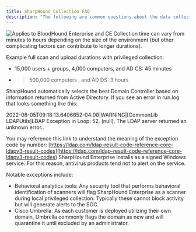 ```yaml
---
title: SharpHound Collection FAQ
description: "The following are common questions about the data collection capabilities provided by the SharpHound Enterprise service."
---
```


<img noZoom src="/assets/enterprise-AND-community-edition-pill-tag.svg" alt="Applies to BloodHound Enterprise and CE"/>

<AccordionGroup>
<Accordion title="How long does collection take?">
Collection time can vary from minutes to hours depending on the size of the environment (but other complicating factors can contribute to longer durations).

Example full scan and upload durations with privileged collection:

* 15,000 users + groups, 4,000 computers, and AD CS: 45 minutes
* >500,000 computers , and AD DS: 3 hours
</Accordion>
<Accordion title="How does SharpHound select which domain controller to use with auto-negotiation?">
SharpHound automatically selects the best Domain Controller based on information returned from Active Directory.
</Accordion>
<Accordion title="What do the LDAP errors mean in a SharpHound run.log?">
If you see an error in run.log that looks something like this:

2022-08-05T09:18:13.6406652-04:00|WARNING|\[CommonLib LDAPUtils\]LDAP Exception in Loop: 52. (null). The LDAP server returned an unknown error..

You may reference this link to understand the meaning of the exception code by number: [https://ldap.com/ldap-result-code-reference-core-ldapv3-result-codes](https://ldap.com/ldap-result-code-reference-core-ldapv3-result-codes)
</Accordion>
<Accordion title="Hows does SharpHound Enterprise interact with antivirus?">
SharpHound Enterprise installs as a signed Windows service. For this reason, antivirus products tend not to alert on the service.

Notable exceptions include:

* Behavioral analytics tools: Any security tool that performs behavioral identification of scanners will flag SharpHound Enterprise as a scanner during local privileged collection. Typically these cannot block activity but will generate alerts to the SOC.
* Cisco Umbrella: As each customer is deployed utilizing their own domain, Umbrella commonly flags the domain as new and will quarantine it until excluded by an administrator.
</Accordion>
</AccordionGroup>




